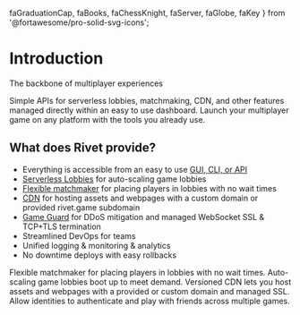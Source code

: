   faGraduationCap,
  faBooks,
  faChessKnight,
  faServer,
  faGlobe,
  faKey
} from '@fortawesome/pro-solid-svg-icons';

<HeroPattern />

# Introduction

<Summary>The backbone of multiplayer experiences</Summary>

Simple APIs for serverless lobbies, matchmaking, CDN, and other features managed directly within an easy to use dashboard. Launch your multiplayer game on any platform with the tools you already use.

## What does Rivet provide?

- Everything is accessible from an easy to use [GUI, CLI, or API](/general/gui-cli-api)
- [Serverless Lobbies](/serverless-lobbies/introduction) for auto-scaling game lobbies
- [Flexible matchmaker](/matchmaker/introduction) for placing players in lobbies with no wait times
- [CDN](/cdn/introduction) for hosting assets and webpages with a custom domain or provided rivet.game subdomain
- [Game Guard](/serverless-lobbies/concepts/game-guard) for DDoS mitigation and managed WebSocket SSL & TCP+TLS termination
- Streamlined DevOps for teams
- Unified logging & monitoring & analytics
- No downtime deploys with easy rollbacks

<ResourceGroup>
  <Resource title='5 Minute Crash Course' icon={faGraduationCap} href='/general/guides/crash-course' />
  <Resource title='Libraries' icon={faBooks} href='/general/libraries' />
  <Resource title='Matchmaker' icon={faChessKnight} href='/matchmaker/introduction'>
    Flexible matchmaker for placing players in lobbies with no wait times.
  </Resource>
  <Resource
    title='Serverless Lobbies'
    icon={faServer}
    iconType='duotone'
    href='/serverless-lobbies/introduction'
  >
    Auto-scaling game lobbies boot up to meet demand.
  </Resource>
  <Resource title='CDN' icon={faGlobe} href='/cdn/introduction'>
    Versioned CDN lets you host assets and webpages with a provided or custom domain and managed SSL.
  </Resource>
  <Resource title='Identity' icon={faKey} href='/identity/introduction'>
    Allow identities to authenticate and play with friends across multiple games.
  </Resource>
</ResourceGroup>
